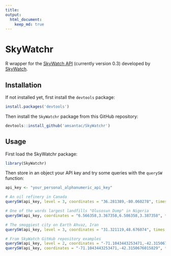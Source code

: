 ```yaml
---
title: 
output:
  html_document:
    keep_md: true
---
```


# SkyWatchr

R wrapper for the [SkyWatch API] (currently version 0.3) developed by [SkyWatch].

## Installation

If not installed yet, first install the `devtools` package:

```r
install.packages('devtools')
```

Then install the `SkyWatchr` package from this GitHub repository:

```r
devtools::install_github('amsantac/SkyWatchr')
```

## Usage

First load the SkyWatchr package:

```r
library(SkyWatchr)
```
Then store in an object your API key and try some queries with the `querySW` function:

```r
api_key <- "your_personal_alphanumeric_api_key"

# An oil refinery in Canada
querySW(api_key, level = 3, coordinates = "36.281389,-80.060278", times = 2015)

# One of the words largest landfills "Olusosun Dump" in Nigeria
querySW(api_key, coordinates = "6.566358,3.367358,6.586358,3.387358", times = "2015")

# The smoggiest city on Earth Ahvaz, Iran
querySW(api_key, level = 3, coordinates = "31.321119,48.676074", times = "2015-06")

# From SkyWatch GitHub repository examples
querySW(api_key, level = 2, coordinates = "-71.1043443253471,-42.3150676015829", times = "2009-12-25")
querySW(api_key, coordinates = "-71.1043443253471,-42.3150676015829", times = "2009-12-25")
```

[SkyWatch]: http://www.skywatch.co/
[SkyWatch API]: https://github.com/skywatchspaceapps/api/blob/master/README.md